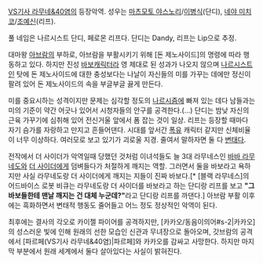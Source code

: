 [[VS기사 라무네&40염]]의 등장악역. 성우는 [[마츠모토 야스노리]]/[[이병식]](단디), [[네야 미치코]]/[[조예신]](리프).

풀 네임은 나르시스트 단디, 페로몬 리프다. 단디는 Dandy, 리프는 Lip으로 추정.

대마왕 [[아브람]]의 부하로, 아브람을 부활시키기 위해 [돈 제노사이드]의 명령에 따라 행동하고 있다. 하지만 진성 [[바보]]캐릭터라 영 제대로 된 성과가 나오지 않으며 [[나르시스트]]인 탓에 돈 제노사이드에 대한 충성보다는 나날이 자신들의 미를 가꾸는 데에만 정신이 팔려 있어 돈 제노사이드의 속을 부글부글 끓게 만든다.

미를 중요시하는 성격이지만 문제는 심각할 정도의 [[나르시즘]]에 빠져 있는 데다 남들과는 미의 기준이 약간 어긋나 있어서 시청자들의 안구를 공격한다.(...) 단디는 밤낮 자신의 근육 가꾸기에 심취해 있어 전신거울 앞에서 폼 잡는 것이 일상. 리프는 등장할 때마다 자기 슴가를 자랑하고 만지고 흔들어댄다. 시대를 앞서간 [[폭유]] 캐릭터 같지만 신체비율이 너무 이상하다. 여러모로 보고 있기가 괴로울 지경. 줄여서 말하자면 둘 다 [[변태]]다.

전작에서 더 사이더가 악역일때 당했던 것처럼 이녀석들도 늘 3대 라무네스인 [[바바 라무네도]]와 [[더 사이더]]에게 덤벼들다가 처절하게 깨지는 역할. 그러면서 둘을 바보라고 욕하지만 사실 라무네도랑 더 사이더에게 깨지는 지들이 진짜 바보다.[* [블랙 라무네스]의 어드바이스 로봇 비큐는 라무네도랑 더 사이더를 바보라고 하는 단디랑 리프를 보고 '''"그 바보들한테 맨날 깨지는 건 대체 누군데?"'''라고 단디랑 리프를 까댄다.] 아브람 부활 이후에는 흑화하면서 변태적 행동도 줄어들고 어느 정도 정상적인 악역이 된다.

최후에는 결사의 각오로 카이젤 파이어를 공격하지만, [카카오/동음이의어#s-2|카카오]의 성스러운 빛에 인해 원래의 선한 모습인 신관과 무녀장으로 돌아오며, 갓브람의 공격에서 [파르페(VS기사 라무네&40염)|파르페]와 카카오를 감싸고 사망한다. 하지만 마지막 부분에서 원래 세계에서 둘다 살아있다는 사실이 밝혀진다.
